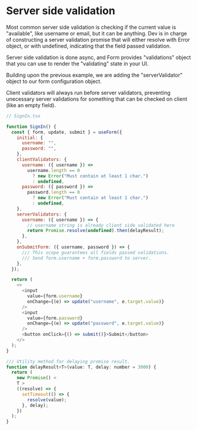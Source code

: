 # Server side validation

Most common server side validation is checking if the current value is "available", like username or email, but
it can be anything. Dev is in charge of constructing a server validation promise that will either resolve with Error object, or with undefined,
indicating that the field passed validation.

Server side validation is done async, and Form provides "validations" object that you can use to render the "validating" state
in your UI.

Building upon the previous example, we are adding the "serverValidator" object to our form configuration object.

Client validators will always run before server validators, preventing unecessary server validations for something that can
be checked on client (like an empty field).

```js
// SignIn.tsx

function SignIn() {
  const { form, update, submit } = useForm({
    initial: {
      username: "",
      password: "",
    },
    clientValidators: {
      username: ({ username }) =>
        username.length == 0
          ? new Error("Must contain at least 1 char.")
          : undefined,
      password: ({ password }) =>
        password.length == 0
          ? new Error("Must contain at least 1 char.")
          : undefined,
    },
    serverValidators: {
      username: ({ username }) => {
        // username string is already client side validated here
        return Promise.resolve(undefined).then(delayResult);
      },
    },
    onSubmitForm: ({ username, password }) => {
      /// This scope guarantees all fields passed validations.
      /// Send form.username + form.password to server.
    },
  });

  return (
    <>
      <input
        value={form.username}
        onChange={(e) => update("username", e.target.value)}
      />
      <input
        value={form.password}
        onChange={(e) => update("password", e.target.value)}
      />
      <button onClick={() => submit()}>Submit</button>
    </>
  );
}

/// Utility method for delaying promise result.
function delayResult<T>(value: T, delay: number = 3000) {
  return (
    new Promise() <
    T >
    ((resolve) => {
      setTimeout(() => {
        resolve(value);
      }, delay);
    })
  );
}
```
